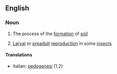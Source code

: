 ==English==

===Noun===
{{wikipedia}}
{{en-noun|-}}

#{{geology}} The process of the [[formation]] of [[soil]]
#{{biology}} [[larval|Larval]] or [[preadult]] [[reproduction]] in some [[insect]]s

====Translations====
{{top}}
*Italian: [[pedogenesi]] {{f}} (1,2)
{{mid}}

{{bottom}}